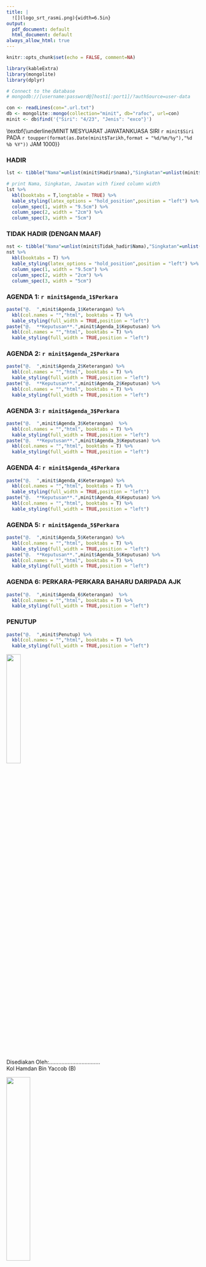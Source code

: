 ```yaml
---
title: |
  ![](logo_srt_rasmi.png){width=6.5in}
output:
  pdf_document: default
  html_document: default
always_allow_html: true
---
```


```r
knitr::opts_chunk$set(echo = FALSE, comment=NA)

library(kableExtra)
library(mongolite)
library(dplyr)

# Connect to the database
# mongodb://[username:password@]host1[:port1]/?authSource=user-data

con <- readLines(con=".url.txt")
db <- mongolite::mongo(collection="minit", db="rafoc", url=con)
minit <- db$find('{"Siri": "4/23", "Jenis": "exco"}')

```

\textbf{\underline{MINIT MESYUARAT JAWATANKUASA SIRI `r minit$Siri` PADA `r toupper(format(as.Date(minit$Tarikh,format = "%d/%m/%y"),"%d %b %Y"))` JAM 1000}} \newline \textbf{\underline{DI SERAMBI WISMA PERWIRA ATM, KUALA LUMPUR}}

### HADIR

```r
lst <- tibble("Nama"=unlist(minit$Hadir$nama),"Singkatan"=unlist(minit$Hadir$Singkatan),"Jawatan"=unlist(minit$Hadir$Jawatan)) 

# print Nama, Singkatan, Jawatan with fixed column width 
lst %>%  
  kbl(booktabs = T,longtable = TRUE) %>% 
  kable_styling(latex_options = "hold_position",position = "left") %>% 
  column_spec(1, width = "9.5cm") %>%
  column_spec(2, width = "2cm") %>%
  column_spec(3, width = "5cm")
```

### TIDAK HADIR (DENGAN MAAF)

```r
nst <- tibble("Nama"=unlist(minit$Tidak_hadir$Nama),"Singkatan"=unlist(minit$Tidak_hadir$Singkatan),"Jawatan"=unlist(minit$Tidak_hadir$Jawatan))
nst %>% 
  kbl(booktabs = T) %>% 
  kable_styling(latex_options = "hold_position",position = "left") %>% 
  column_spec(1, width = "9.5cm") %>%
  column_spec(2, width = "2cm") %>%
  column_spec(3, width = "5cm")
```

\newpage

### AGENDA 1: `r minit$Agenda_1$Perkara`

```r
paste("@.  ",minit$Agenda_1$Keterangan) %>% 
  kbl(col.names = "","html", booktabs = T) %>% 
  kable_styling(full_width = TRUE,position = "left")
paste("@.  **Keputusan**.",minit$Agenda_1$Keputusan) %>% 
  kbl(col.names = "","html", booktabs = T) %>% 
  kable_styling(full_width = TRUE,position = "left")

```

### AGENDA 2: `r minit$Agenda_2$Perkara`

```r
paste("@.  ",minit$Agenda_2$Keterangan) %>% 
  kbl(col.names = "","html", booktabs = T) %>% 
  kable_styling(full_width = TRUE,position = "left")
paste("@.  **Keputusan**.",minit$Agenda_2$Keputusan) %>% 
  kbl(col.names = "","html", booktabs = T) %>% 
  kable_styling(full_width = TRUE,position = "left")
```

### AGENDA 3: `r minit$Agenda_3$Perkara`

```r
paste("@.  ",minit$Agenda_3$Keterangan)  %>% 
  kbl(col.names = "","html", booktabs = T) %>% 
  kable_styling(full_width = TRUE,position = "left")
paste("@.  **Keputusan**.",minit$Agenda_3$Keputusan) %>% 
  kbl(col.names = "","html", booktabs = T) %>% 
  kable_styling(full_width = TRUE,position = "left")

```

### AGENDA 4: `r minit$Agenda_4$Perkara`

```r
paste("@.  ",minit$Agenda_4$Keterangan) %>% 
  kbl(col.names = "","html", booktabs = T) %>% 
  kable_styling(full_width = TRUE,position = "left")
paste("@.  **Keputusan**.",minit$Agenda_4$Keputusan) %>% 
  kbl(col.names = "","html", booktabs = T) %>% 
  kable_styling(full_width = TRUE,position = "left")

```

### AGENDA 5: `r minit$Agenda_5$Perkara`

```r
paste("@.  ",minit$Agenda_5$Keterangan) %>% 
  kbl(col.names = "","html", booktabs = T) %>% 
  kable_styling(full_width = TRUE,position = "left")
paste("@.  **Keputusan**.",minit$Agenda_5$Keputusan) %>% 
  kbl(col.names = "","html", booktabs = T) %>% 
  kable_styling(full_width = TRUE,position = "left")

```

### AGENDA 6: PERKARA-PERKARA BAHARU DARIPADA AJK

```r
paste("@.  ",minit$Agenda_6$Keterangan)  %>% 
  kbl(col.names = "","html", booktabs = T) %>% 
  kable_styling(full_width = TRUE,position = "left")

```

### PENUTUP

```r
paste("@.  ",minit$Penutup) %>% 
  kbl(col.names = "","html", booktabs = T) %>% 
  kable_styling(full_width = TRUE,position = "left")
```
\newpage

\hspace {2.5cm}![](Kol_Hamdan.png){width="27%"}    
Disediakan Oleh:.................................   
\hspace {2.5cm}Kol Hamdan Bin Yaccob (B)

\hspace {5.5cm}![](dsaa_sign.png){width="35%"}  
Diluluskan Oleh:.................................  
\hspace {2.5cm}Lt Jen Dato' Sri Abdul Aziz Bin Ibrahim (B)

```r
paste("Disediakan Oleh:",minit$Disediakan) %>% 
  kbl(col.names = "","html", booktabs = T) %>% 
  kable_styling(full_width = TRUE,position = "left")
paste("Diluluskan Oleh:",minit$Diluluskan) %>% 
  kbl(col.names = "","html", booktabs = T) %>% 
  kable_styling(full_width = TRUE,position = "left")
```
